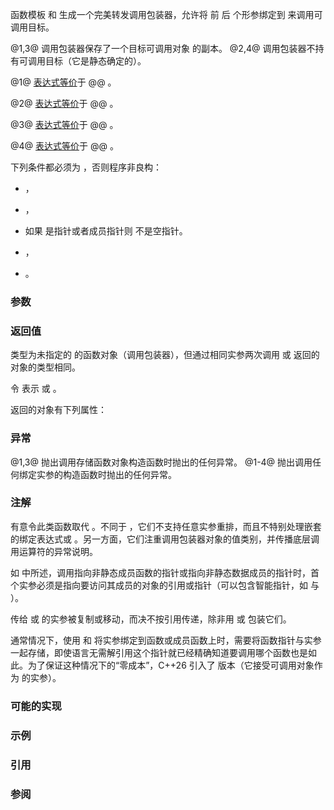 {{cpp/title|bind_front|bind_back}}
{{cpp/utility/functional/navbar}}
{{dcl begin}}
{{dcl header|functional}}
{{dcl h|{{tt|std::bind_front}}}}
{{dcla|num=1|since=c++20|
template&lt; class F, class... Args &gt;
constexpr /* 未指明 */ bind_front( F&amp;&amp; f, Args&amp;&amp;... args );
}}
{{dcla|num=2|since=c++26|
template&lt; auto ConstFn, class... Args &gt;
constexpr /* 未指明 */ bind_front( Args&amp;&amp;... args );
}}
{{dcl h|{{tt|std::bind_back}}}}
{{dcla|num=3|since=c++23|
template&lt; class F, class... Args &gt;
constexpr /* 未指明 */ bind_back( F&amp;&amp; f, Args&amp;&amp;... args );
}}
{{dcla|num=4|since=c++26|
template&lt; auto ConstFn, class... Args &gt;
constexpr /* 未指明 */ bind_back( Args&amp;&amp;... args );
}}
{{dcl end}}

函数模板 {{tt|std::bind_front}} 和 {{tt|std::bind_back}} 生成一个完美转发调用包装器，允许将 {{v|1,2}} 前 {{v|3,4}} 后 {{c|sizeof...(Args)}} 个形参绑定到 {{c|args}} 来调用可调用目标。

@1,3@ 调用包装器保存了一个目标可调用对象 {{c|f}} 的副本。
@2,4@ 调用包装器不持有可调用目标（它是静态确定的）。

@1@ {{c|std::bind_front(f, bound_args...)(call_args...)}} [[cpp/language/expressions#表达式等价|表达式等价]]于
@@ {{c|std::invoke(f, bound_args..., call_args...)}}。

@2@ {{c|std::bind_front&lt;ConstFn&gt;(bound_args...)(call_args...)}} [[cpp/language/expressions#表达式等价|表达式等价]]于
@@ {{c|std::invoke(ConstFn, bound_args..., call_args...)}}。

@3@ {{c|std::bind_back(f, bound_args...)(call_args...)}} [[cpp/language/expressions#表达式等价|表达式等价]]于
@@ {{c|std::invoke(f, call_args..., bound_args...)}}。

@4@ {{c|std::bind_back&lt;ConstFn&gt;(bound_args...)(call_args...)}} [[cpp/language/expressions#表达式等价|表达式等价]]于
@@ {{c|std::invoke(ConstFn, call_args..., bound_args...)}}。

下列条件都必须为 {{c/core|true}}，否则程序非良构：

* {{v|1,3}} {{c|std::is_constructible_v&lt;std::decay_t&lt;F&gt;, F&gt;}}，
* {{v|1,3}} {{c|std::is_move_constructible_v&lt;std::decay_t&lt;F&gt;&gt;}}，
* {{v|2,4}} 如果 {{c|decltype(ConstFn)}} 是指针或者成员指针则 {{tt|ConstFn}} 不是空指针。
* {{c|(std::is_constructible_v&lt;std::decay_t&lt;Args&gt;, Args&gt; &amp;&amp; ...)}}，
* {{c|(std::is_move_constructible_v&lt;std::decay_t&lt;Args&gt;&gt; &amp;&amp; ...)}}。

===参数===
{{par begin}}
{{par|f|将绑定到某些实参的{{named req|Callable}}对象（函数对象、函数指针、函数引用、成员函数指针或数据成员指针）}}
{{par|args|要绑定到可调用目标的 {{vl|1,2}} 前或 {{vl|3,4}} 后 {{tt|sizeof...(Args)}} 个形参的实参的列表}}
{{par hreq}}
{{par req named|{{c|std::decay_t&lt;F&gt;}}|MoveConstructible}}
{{par req named|{{c|std::decay_t&lt;Args&gt;...}}|MoveConstructible}}
{{par req named|{{c|decltype(ConstFn)}}|Callable}}
{{par end}}

===返回值===
类型为未指定的 {{tt|T}} 的函数对象（调用包装器），但通过相同实参两次调用 {{tt|std::bind_front}} 或 {{tt|std::bind_back}} 返回的对象的类型相同。

令 {{tti|bind-partial}} 表示 {{tt|std::bind_front}} 或 {{tt|std::bind_back}}。

返回的对象有下列属性：
{{member|''{{small|bind-partial}} 的返回类型'' | 2=

====成员对象====
返回的对象表现为如同它持有：
@1,3@ 从 {{c|std::forward&lt;F&gt;(f)}} 直接非列表初始化的一个 {{c|std::decay_t&lt;F&gt;}} 类型的成员对象 {{tt|fd}}，以及
@1-4@ 用 {{c|std::tuple&lt;std::decay_t&lt;Args&gt;...&gt;(std::forward&lt;Args&gt;(args)...)}} 构造的 {{lc|std::tuple}} 对象 {{tt|tup}}，但未指定返回对象的赋值行为，且其名称仅用于阐释。

====构造函数====
{{tti|bind-partial}} 的返回类型表现为其复制/移动构造函数进行逐成员复制/移动。若其所有成员对象（指定如上）都为{{named req|CopyConstructible}})则它为{{named req/core|CopyConstructible}}，否则为{{named req|MoveConstructible}}。

====成员函数 {{tt|operator()}}====
给定先前调用 {{vl|1,3}} {{tt|''bind-partial''(f,args...)}} 或 {{vl|2,4}} {{tt|''bind-partial''&lt;ConstFn&gt;(args...)}} 获得的对象 {{tt|G}}，在函数调用表达式 {{c|g(call_args...}}} 中调用指定 {{tt|G}} 的泛左值 {{tt|g}} 时，就会发生对存储的对象的调用，如同：
@1@ {{c|std::invoke(g.fd, std::get&lt;Ns&gt;(g.tup)..., call_args...)}}，如果 {{tti|bind-partial}} 是 {{tt|std::bind_front}}，
@2@ {{c|std::invoke(ConstFn, std::get&lt;Ns&gt;(g.tup)..., call_args...)}}，如果 {{tti|bind-partial}} 是 {{tt|std::bind_front}}，
@3@ {{c|std::invoke(g.fd, call_args..., std::get&lt;Ns&gt;(g.tup)...)}}，如果 {{tti|bind-partial}} 是 {{tt|std::bind_back}}，
@4@ {{c|std::invoke(ConstFn, call_args..., std::get&lt;Ns&gt;(g.tup)...)}}，如果 {{tti|bind-partial}} 是 {{tt|std::bind_back}}，

其中：
:* {{tt|Ns}} 是整数包 {{tt|0, 1, ..., (sizeof...(Args) - 1)}}，
:* {{tt|g}} 若在调用表达式中是左值，则在 {{lc|std::invoke}} 表达式中是左值，否则是右值。从而 {{c|std::move(g)(call_args...)}} 能够把绑定的实参移动到调用中，而 {{c|g(call_args...)}} 会复制。

若 {{tt|g}} 拥有 volatile 限定的类型则程序非良构。

若其所调用的 {{lc|std::invoke}} 表达式为 noexcept，则成员 {{c|operator()}} 为 {{ltt|cpp/language/noexcept}}（换言之，它保持底层调用运算符的异常说明）。
}}

===异常===
@1,3@ 抛出调用存储函数对象构造函数时抛出的任何异常。
@1-4@ 抛出调用任何绑定实参的构造函数时抛出的任何异常。

===注解===
有意令此类函数取代 {{lc|std::bind}}。不同于 {{tt|std::bind}}，它们不支持任意实参重排，而且不特别处理嵌套的绑定表达式或 {{lc|std::reference_wrapper}}。另一方面，它们注重调用包装器对象的值类别，并传播底层调用运算符的异常说明。

如 {{lc|std::invoke}} 中所述，调用指向非静态成员函数的指针或指向非静态数据成员的指针时，首个实参必须是指向要访问其成员的对象的引用或指针（可以包含智能指针，如 {{lc|std::shared_ptr}} 与 {{lc|std::unique_ptr}}）。

传给 {{tt|std::bind_front}} 或 {{tt|std::bind_back}} 的实参被复制或移动，而决不按引用传递，除非用 {{lc|std::ref}} 或 {{lc|std::cref}} 包装它们。

通常情况下，使用 {{vl|1}} {{tt|std::bind_front}} 和 {{vl|3}} {{tt|std::bind_back}} 将实参绑定到函数或成员函数上时，需要将函数指针与实参一起存储，即使语言无需解引用这个指针就已经精确知道要调用哪个函数也是如此。为了保证这种情况下的“零成本”，C++26 引入了 {{vl|2,4}} 版本（它接受可调用对象作为 {{lsd|cpp/language/template parameters#非类型模板形参}}的实参）。

{{ftm begin|std=1|comment=yes}}
{{ftm|std=C++20|value=201907L|__cpp_lib_bind_front|rowspan="2"|{{tt|std::bind_front}}, {{vl|1}}}}
{{ftm|std=C++26|value=202306L|-|允许将可调用对象作为非类型模板实参传递给 {{tt|std::bind_front}}, {{vl|2}}}}
{{ftm|std=C++23|value=202202L|__cpp_lib_bind_back|rowspan="2"|{{tt|std::bind_back}}, {{vl|3}}}}
{{ftm|std=C++26|value=202306L|-|允许将可调用对象作为非类型模板实参传递给 {{tt|std::bind_back}}, {{vl|4}}}}
{{ftm end}}

===可能的实现===
{{eq impl
|title1=(2) bind_front|ver1=2|1=
namespace detail
{
    template&lt;class T, class U&gt;
    struct copy_const
        : std::conditional&lt;std::is_const_v&lt;T&gt;, U const, U&gt; {};

    template&lt;class T, class U,
             class X = typename copy_const&lt;std::remove_reference_t&lt;T&gt;, U&gt;::type&gt;
    struct copy_value_category
        : std::conditional&lt;std::is_lvalue_reference_v&lt;T&amp;&amp;&gt;, X&amp;, X&amp;&amp;&gt; {};

    template &lt;class T, class U&gt;
    struct type_forward_like
        : copy_value_category&lt;T, std::remove_reference_t&lt;U&gt;&gt; {};

    template &lt;class T, class U&gt;
    using type_forward_like_t = typename type_forward_like&lt;T, U&gt;::type;
}

template&lt;auto ConstFn, class... Args&gt;
constexpr auto bind_front(Args&amp;&amp;... args)
{
    using F = decltype(ConstFn);

    if constexpr (std::is_pointer_v&lt;F&gt; or std::is_member_pointer_v&lt;F&gt;)
        static_assert(ConstFn != nullptr);

    return
        [... bound_args(std::forward&lt;Args&gt;(args))]&lt;class Self, class... T&gt;
        (
            this Self&amp;&amp;, T&amp;&amp;... call_args
        )
        noexcept
        (
            std::is_nothrow_invocable_v&lt;F,
                detail::type_forward_like_t&lt;Self, std::decay_t&lt;Args&gt;&gt;..., T...&gt;
        )
        -&gt; std::invoke_result_t&lt;F,
                detail::type_forward_like_t&lt;Self, std::decay_t&lt;Args&gt;&gt;..., T...&gt;
        {
            return std::invoke(ConstFn, std::forward_like&lt;Self&gt;(bound_args)...,
                               std::forward&lt;T&gt;(call_args)...);
        };
}
|title2=(4) bind_back|ver2=4|2=
namespace detail { /* 与上面相同 */ }

template&lt;auto ConstFn, class... Args&gt;
constexpr auto bind_back(Args&amp;&amp;... args)
{
    using F = decltype(ConstFn);

    if constexpr (std::is_pointer_v&lt;F&gt; or std::is_member_pointer_v&lt;F&gt;)
        static_assert(ConstFn != nullptr);

    return
        [... bound_args(std::forward&lt;Args&gt;(args))]&lt;class Self, class... T&gt;
        (
            this Self&amp;&amp;, T&amp;&amp;... call_args
        )
        noexcept
        (
            std::is_nothrow_invocable_v&lt;F,
                detail::type_forward_like_t&lt;Self, T..., std::decay_t&lt;Args&gt;&gt;...&gt;
        )
        -&gt; std::invoke_result_t&lt;F,
                detail::type_forward_like_t&lt;Self, T..., std::decay_t&lt;Args&gt;&gt;...&gt;
        {
            return std::invoke(ConstFn, std::forward&lt;T&gt;(call_args)...,
                               std::forward_like&lt;Self&gt;(bound_args)...);
        };
}

}}

===示例===
{{example
|code=
#include &lt;cassert&gt;
#include &lt;functional&gt;

int minus(int a, int b)
{
    return a - b;
}

struct S
{
    int val;
    int minus(int arg) const noexcept { return val - arg; }
};

int main()
{
    auto fifty_minus = std::bind_front(minus, 50);
    assert(fifty_minus(3) == 47); // 等价于: minus(50, 3) == 47

    auto member_minus = std::bind_front(&amp;S::minus, S{50});
    assert(member_minus(3) == 47); //: S tmp{50}; tmp.minus(3) == 47

    // noexcept 说明被保留:
    static_assert(!noexcept(fifty_minus(3)));
    static_assert(noexcept(member_minus(3)));

    // 绑定 lambda:
    auto plus = [](int a, int b) { return a + b; };
    auto forty_plus = std::bind_front(plus, 40);
    assert(forty_plus(7) == 47); // 等价于: plus(40, 7) == 47

#if __cpp_lib_bind_front &gt;= 202306L
    auto fifty_minus_cpp26 = std::bind_front&lt;minus&gt;(50);
    assert(fifty_minus_cpp26(3) == 47);

    auto member_minus_cpp26 = std::bind_front&lt;&amp;S::minus&gt;(S{50});
    assert(member_minus_cpp26(3) == 47);

    auto forty_plus_cpp26 = std::bind_front&lt;plus&gt;(40);
    assert(forty_plus(7) == 47);
#endif

#if __cpp_lib_bind_back &gt;= 202202L
    auto madd = [](int a, int b, int c) { return a * b + c; };
    auto mul_plus_seven = std::bind_back(madd, 7);
    assert(mul_plus_seven(4, 10) == 47); //: madd(4, 10, 7) == 47
#endif

#if __cpp_lib_bind_back &gt;= 202306L
    auto mul_plus_seven_cpp26 = std::bind_back&lt;madd&gt;(7);
    assert(mul_plus_seven_cpp26(4, 10) == 47);
#endif
}
}}

===引用===
{{ref std c++26}}
{{ref std|title=Function templates bind_front and bind_back|id=func.bind.partial|section=TBD}}
{{ref std end}}
{{ref std c++23}}
{{ref std|title=Function templates bind_front and bind_back|id=func.bind.partial|section=22.10.14}}
{{ref std end}}
{{ref std c++20}}
{{ref std|title=Function template bind_front|id=func.bind.front|section=20.14.14}}
{{ref std end}}

===参阅===
{{dsc begin}}
{{dsc inc|cpp/utility/functional/dsc bind}}
{{dsc inc|cpp/utility/functional/dsc mem_fn}}
{{dsc end}}

{{langlinks|en|es|ja|ru}}